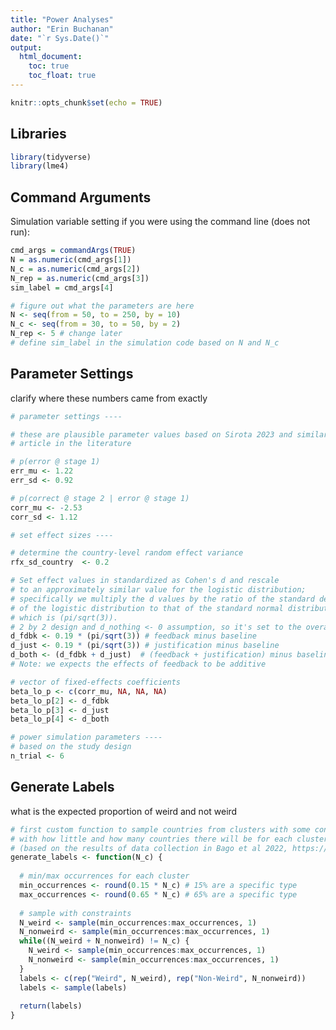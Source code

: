 ```yaml
---
title: "Power Analyses"
author: "Erin Buchanan"
date: "`r Sys.Date()`"
output: 
  html_document:
    toc: true
    toc_float: true
---
```


```r
knitr::opts_chunk$set(echo = TRUE)
```

## Libraries

```r
library(tidyverse)
library(lme4)
```


## Command Arguments

Simulation variable setting if you were using the command line (does not run): 

```r
cmd_args = commandArgs(TRUE)
N = as.numeric(cmd_args[1])
N_c = as.numeric(cmd_args[2])
N_rep = as.numeric(cmd_args[3])
sim_label = cmd_args[4]
```

```r
# figure out what the parameters are here 
N <- seq(from = 50, to = 250, by = 10)
N_c <- seq(from = 30, to = 50, by = 2)
N_rep <- 5 # change later 
# define sim_label in the simulation code based on N and N_c
```

## Parameter Settings

clarify where these numbers came from exactly 

```r
# parameter settings ----

# these are plausible parameter values based on Sirota 2023 and similar 
# article in the literature

# p(error @ stage 1)
err_mu <- 1.22
err_sd <- 0.92

# p(correct @ stage 2 | error @ stage 1) 
corr_mu <- -2.53  
corr_sd <- 1.12

# set effect sizes ----

# determine the country-level random effect variance
rfx_sd_country  <- 0.2 

# Set effect values in standardized as Cohen's d and rescale 
# to an approximately similar value for the logistic distribution; 
# specifically we multiply the d values by the ratio of the standard deviation
# of the logistic distribution to that of the standard normal distribution, 
# which is (pi/sqrt(3)).
# 2 by 2 design and d_nothing <- 0 assumption, so it's set to the overall average as the intercept  
d_fdbk <- 0.19 * (pi/sqrt(3)) # feedback minus baseline
d_just <- 0.19 * (pi/sqrt(3)) # justification minus baseline
d_both <- (d_fdbk + d_just)  # (feedback + justification) minus baseline 
# Note: we expects the effects of feedback to be additive

# vector of fixed-effects coefficients
beta_lo_p <- c(corr_mu, NA, NA, NA)
beta_lo_p[2] <- d_fdbk
beta_lo_p[3] <- d_just
beta_lo_p[4] <- d_both

# power simulation parameters ----
# based on the study design 
n_trial <- 6
```

## Generate Labels

what is the expected proportion of weird and not weird 

```r
# first custom function to sample countries from clusters with some constraints
# with how little and how many countries there will be for each cluster
# (based on the results of data collection in Bago et al 2022, https://doi.org/10.1038/s41562-022-01319-5)
generate_labels <- function(N_c) {
  
  # min/max occurrences for each cluster
  min_occurrences <- round(0.15 * N_c) # 15% are a specific type
  max_occurrences <- round(0.65 * N_c) # 65% are a specific type 
  
  # sample with constraints
  N_weird <- sample(min_occurrences:max_occurrences, 1)
  N_nonweird <- sample(min_occurrences:max_occurrences, 1)
  while((N_weird + N_nonweird) != N_c) {
    N_weird <- sample(min_occurrences:max_occurrences, 1)
    N_nonweird <- sample(min_occurrences:max_occurrences, 1)
  }
  labels <- c(rep("Weird", N_weird), rep("Non-Weird", N_nonweird))
  labels <- sample(labels)
  
  return(labels)
}
```
